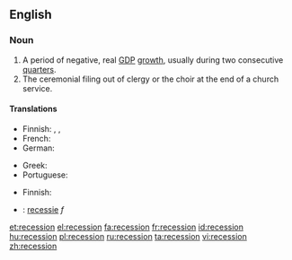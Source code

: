 ==English==
{{wikipedia}}
=== Noun ===
{{en-noun}}
# A period of negative, real [[GDP]] [[growth]], usually during two consecutive  [[quarter]]s.
# The ceremonial filing out of clergy or the choir at the end of a church service.

==== Translations ====
{{trans-top|A period of negative, real GDP growth, usually during two consecutive quarters}}
* Finnish: {{t-|fi|taantuma}}, {{t-|fi|laskusuhdanne}}, {{t+|fi|lama}}
* French: {{t+|fr|récession|f}}
* German: {{t+|de|Rezession|f}}
{{trans-mid}}
* Greek: {{t+|el|ύφεση|f|tr=ýfesi|sc=Grek}}
* Portuguese: {{t|pt|recessão|f}}
{{trans-bottom}}

{{trans-top|The ceremonial filing out of clergy or the choir at the end of a church service}}
* Finnish: {{t+|fi|lama}}
{{trans-mid}}
{{trans-bottom}}

{{checktrans-top}}
* {{ttbc|Dutch}}: [[recessie]] ''f''
{{checktrans-mid}}
{{checktrans-bottom}}

[[et:recession]]
[[el:recession]]
[[fa:recession]]
[[fr:recession]]
[[id:recession]]
[[hu:recession]]
[[pl:recession]]
[[ru:recession]]
[[ta:recession]]
[[vi:recession]]
[[zh:recession]]